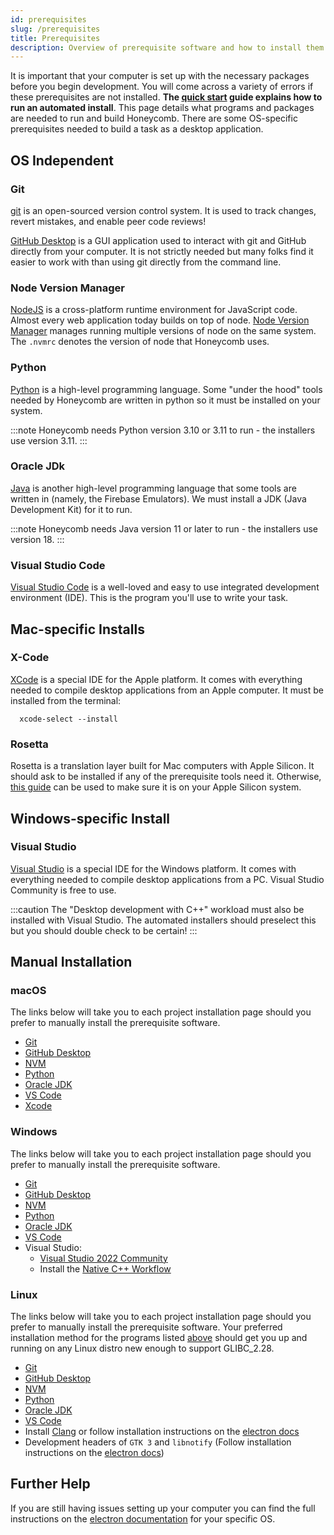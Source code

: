 ```yaml
---
id: prerequisites
slug: /prerequisites
title: Prerequisites
description: Overview of prerequisite software and how to install them
---
```


It is important that your computer is set up with the necessary packages before you begin development. You will come across a variety of errors if these prerequisites are not installed. **The [quick start](quick_start#installing-prerequisites) guide explains how to run an automated install**. This page details what programs and packages are needed to run and build Honeycomb. There are some OS-specific prerequisites needed to build a task as a desktop application.

## OS Independent

### Git

[git](https://git-scm.com) is an open-sourced version control system. It is used to track changes, revert mistakes, and enable peer code reviews!

[GitHub Desktop](https://desktop.github.com) is a GUI application used to interact with git and GitHub directly from your computer. It is not strictly needed but many folks find it easier to work with than using git directly from the command line.

### Node Version Manager

[NodeJS](https://nodejs.org/en) is a cross-platform runtime environment for JavaScript code. Almost every web application today builds on top of node. [Node Version Manager](https://github.com/nvm-sh/nvm) manages running multiple versions of node on the same system. The `.nvmrc` denotes the version of node that Honeycomb uses.

### Python

[Python](https://www.python.org) is a high-level programming language. Some "under the hood" tools needed by Honeycomb are written in python so it must be installed on your system.

:::note
Honeycomb needs Python version 3.10 or 3.11 to run - the installers use version 3.11.
:::

### Oracle JDk

[Java](https://www.oracle.com/java/) is another high-level programming language that some tools are written in (namely, the Firebase Emulators). We must install a JDK (Java Development Kit) for it to run.

:::note
Honeycomb needs Java version 11 or later to run - the installers use version 18.
:::

### Visual Studio Code

[Visual Studio Code](https://code.visualstudio.com) is a well-loved and easy to use integrated development environment (IDE). This is the program you'll use to write your task.

## Mac-specific Installs

### X-Code

[XCode](https://developer.apple.com/xcode/) is a special IDE for the Apple platform. It comes with everything needed to compile desktop applications from an Apple computer. It must be installed from the terminal:

```shell title="Installing XCode"
  xcode-select --install
```

### Rosetta

Rosetta is a translation layer built for Mac computers with Apple Silicon. It should ask to be installed if any of the prerequisite tools need it. Otherwise, [this guide](https://support.apple.com/en-us/HT211861) can be used to make sure it is on your Apple Silicon system.

## Windows-specific Install

### Visual Studio

[Visual Studio](https://visualstudio.microsoft.com) is a special IDE for the Windows platform. It comes with everything needed to compile desktop applications from a PC. Visual Studio Community is free to use.

:::caution
The "Desktop development with C++" workload must also be installed with Visual Studio. The automated installers should preselect this but you should double check to be certain!
:::

## Manual Installation

### macOS

The links below will take you to each project installation page should you prefer to manually install the prerequisite software.

- [Git](https://git-scm.com/download/mac)
- [GitHub Desktop](https://desktop.github.com)
- [NVM](https://github.com/nvm-sh/nvm#installing-and-updating)
- [Python](https://www.python.org/downloads/macos/)
- [Oracle JDK](https://www.oracle.com/java/technologies/downloads/#jdk20-windows)
- [VS Code](https://code.visualstudio.com/download)
- [Xcode](https://apps.apple.com/us/app/xcode/id497799835?mt=12)

### Windows

The links below will take you to each project installation page should you prefer to manually install the prerequisite software.

- [Git](https://git-scm.com/download/win)
- [GitHub Desktop](https://desktop.github.com)
- [NVM](https://github.com/coreybutler/nvm-windows#installation--upgrades)
- [Python](https://www.python.org/downloads/windows/)
- [Oracle JDK](https://www.oracle.com/java/technologies/downloads/#jdk20-mac)
- [VS Code](https://code.visualstudio.com/download)
- Visual Studio:
  - [Visual Studio 2022 Community](https://visualstudio.microsoft.com/vs/community/)
  - Install the [Native C++ Workflow](https://docs.microsoft.com/en-us/cpp/build/vscpp-step-0-installation?view=msvc-160#step-4---choose-workloads-1)

### Linux

The links below will take you to each project installation page should you prefer to manually install the prerequisite software. Your preferred installation method for the programs listed [above](#os-independent) should get you up and running on any Linux distro new enough to support GLIBC_2.28.

- [Git](https://git-scm.com/download/linux)
- [GitHub Desktop](https://desktop.github.com)
- [NVM](https://github.com/nvm-sh/nvm#installing-and-updating)
- [Python](https://www.python.org/downloads/source/)
- [Oracle JDK](https://www.oracle.com/java/technologies/downloads/#jdk20-linux)
- [VS Code](https://code.visualstudio.com/download)
- Install [Clang](https://clang.llvm.org/get_started.html) or follow installation instructions on the [electron docs](https://www.electronjs.org/docs/development/build-instructions-linux#prerequisites)
- Development headers of `GTK 3` and `libnotify` (Follow installation instructions on the [electron docs](https://www.electronjs.org/docs/development/build-instructions-linux#prerequisites))

## Further Help

If you are still having issues setting up your computer you can find the full instructions on the [electron documentation](https://www.electronjs.org/docs/development/build-instructions-gn) for your specific OS.
